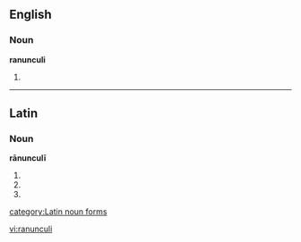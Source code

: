 ==English==
===Noun===
'''ranunculi'''
# {{plural of|ranunculus}}

----

==Latin==
===Noun===
'''rānunculī''' {{m}}
# {{inflection of|ranunculus#Latin|rānunculus|gen|s}}
# {{inflection of|ranunculus#Latin|rānunculus|nom|p}}
# {{inflection of|ranunculus#Latin|rānunculus|voc|p}}

[[category:Latin noun forms]]

[[vi:ranunculi]]